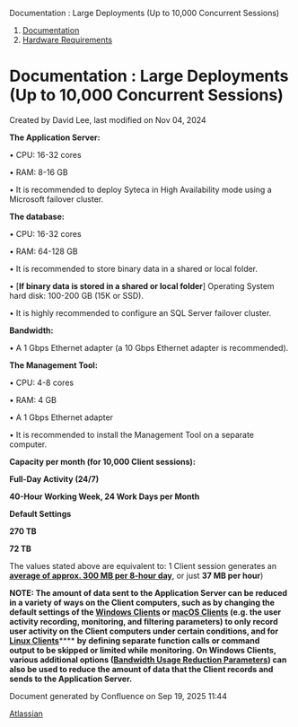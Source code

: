 Documentation : Large Deployments (Up to 10,000 Concurrent Sessions)  

1.  [Documentation](index.html)
2.  [Hardware Requirements](Hardware-Requirements_507625.html)

Documentation : Large Deployments (Up to 10,000 Concurrent Sessions)
====================================================================

Created by David Lee, last modified on Nov 04, 2024

  

**The Application Server:**

• CPU: 16-32 cores

• RAM: 8-16 GB

• It is recommended to deploy Syteca in High Availability mode using a Microsoft failover cluster.

  

**The database:**

• CPU: 16-32 cores

• RAM: 64-128 GB

• It is recommended to store binary data in a shared or local folder.

• \[**If binary data is stored in a shared or local folder**\] Operating System hard disk: 100-200 GB (15K or SSD).

• It is highly recommended to configure an SQL Server failover cluster.

  

**Bandwidth:**

• A 1 Gbps Ethernet adapter (a 10 Gbps Ethernet adapter is recommended).

**The Management Tool:**

• CPU: 4-8 cores

• RAM: 4 GB

• A 1 Gbps Ethernet adapter

• It is recommended to install the Management Tool on a separate computer.

**Capacity per month **(for 10,000 Client sessions)**:**

**Full-Day Activity (24/7)**

**40-Hour Working Week, 24 Work Days per Month**

**Default Settings**

**270 TB**

**72 TB**

The values stated above are equivalent to: 1 Client session generates an **[average of approx. 300 MB per 8-hour day](https://ekransystem-documentation.atlassian.net/wiki/spaces/DOC/pages/507729/Client+Performance+Numbers)**, or just **37 MB per hour**)

****NOTE: T**he amount of data sent to the Application Server can be reduced in a variety of ways **on the Client computers**, such as by changing the default settings of the [Windows Clients](https://ekransystem-documentation.atlassian.net/wiki/spaces/DOC/pages/493558/Windows+Client+Configuration) or [macOS Clients](https://ekransystem-documentation.atlassian.net/wiki/spaces/DOC/pages/499540/macOS+Client+Configuration) (e.g. the user activity recording, monitoring, and filtering parameters) to only record user activity on the Client computers under certain conditions**, and for [Linux Clients](https://ekransystem-documentation.atlassian.net/wiki/spaces/DOC/pages/499610/Linux+Client+Configuration)******** **by defining separate function calls or command output to be skipped or limited while monitoring. **On Windows Clients, various additional options ([Bandwidth Usage Reduction Parameters](https://ekransystem-documentation.atlassian.net/wiki/spaces/DOC/pages/494878/The+Additional+Options+Parameters)) can also be used to reduce the amount of data that the Client records and sends to the Application Server.****

  

Document generated by Confluence on Sep 19, 2025 11:44

[Atlassian](http://www.atlassian.com/)